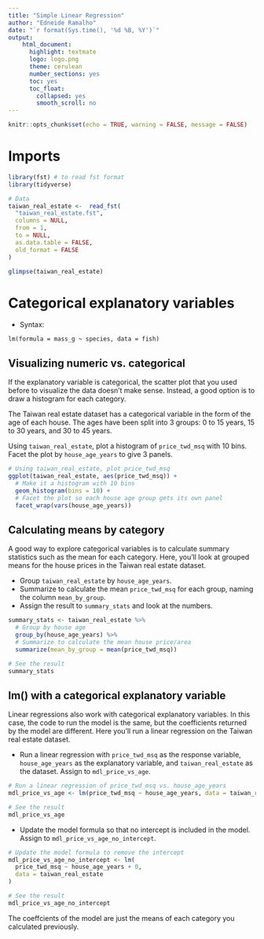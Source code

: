 ```yaml
---
title: "Simple Linear Regression"
author: "Edneide Ramalho"
date: "`r format(Sys.time(), '%d %B, %Y')`"
output: 
    html_document:
      highlight: textmate
      logo: logo.png
      theme: cerulean
      number_sections: yes
      toc: yes
      toc_float:
        collapsed: yes
        smooth_scroll: no
---
```


```r
knitr::opts_chunk$set(echo = TRUE, warning = FALSE, message = FALSE)
```

# Imports

```r
library(fst) # to read fst format
library(tidyverse)

# Data
taiwan_real_estate <-  read_fst(
  "taiwan_real_estate.fst",
  columns = NULL,
  from = 1,
  to = NULL,
  as.data.table = FALSE,
  old_format = FALSE
)

glimpse(taiwan_real_estate)
```

# Categorical explanatory variables

- Syntax:

`lm(formula = mass_g ~ species, data = fish)`


## Visualizing numeric vs. categorical

If the explanatory variable is categorical, the scatter plot that you used before to visualize the data doesn't make sense. Instead, a good option is to draw a histogram for each category.

The Taiwan real estate dataset has a categorical variable in the form of the age of each house. The ages have been split into 3 groups: 0 to 15 years, 15 to 30 years, and 30 to 45 years.


Using `taiwan_real_estate`, plot a histogram of `price_twd_msq` with 10 bins.
Facet the plot by `house_age_years` to give 3 panels.

```r
# Using taiwan_real_estate, plot price_twd_msq
ggplot(taiwan_real_estate, aes(price_twd_msq)) +
  # Make it a histogram with 10 bins
  geom_histogram(bins = 10) +
  # Facet the plot so each house age group gets its own panel
  facet_wrap(vars(house_age_years))
```

## Calculating means by category

A good way to explore categorical variables is to calculate summary statistics such as the mean for each category. Here, you'll look at grouped means for the house prices in the Taiwan real estate dataset.


- Group `taiwan_real_estate` by `house_age_years`.
- Summarize to calculate the mean `price_twd_msq` for each group, naming the column `mean_by_group`.
- Assign the result to `summary_stats` and look at the numbers.

```r
summary_stats <- taiwan_real_estate %>% 
  # Group by house age
  group_by(house_age_years) %>% 
  # Summarize to calculate the mean house price/area
  summarize(mean_by_group = mean(price_twd_msq))

# See the result
summary_stats
```


## lm() with a categorical explanatory variable

Linear regressions also work with categorical explanatory variables. In this case, the code to run the model is the same, but the coefficients returned by the model are different. Here you'll run a linear regression on the Taiwan real estate dataset.


- Run a linear regression with `price_twd_msq` as the response variable, `house_age_years` as the explanatory variable, and `taiwan_real_estate` as the dataset. Assign to `mdl_price_vs_age`.

```r
# Run a linear regression of price_twd_msq vs. house_age_years
mdl_price_vs_age <- lm(price_twd_msq ~ house_age_years, data = taiwan_real_estate)

# See the result
mdl_price_vs_age
```

- Update the model formula so that no intercept is included in the model. Assign to `mdl_price_vs_age_no_intercept`.

```r
# Update the model formula to remove the intercept
mdl_price_vs_age_no_intercept <- lm(
  price_twd_msq ~ house_age_years + 0, 
  data = taiwan_real_estate
)

# See the result
mdl_price_vs_age_no_intercept
```

The coeffcients of the model are just the means of each category you calculated previously. 
